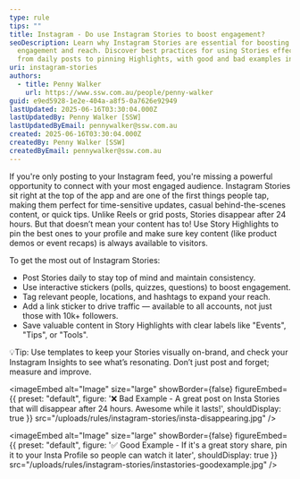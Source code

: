 ```yaml
---
type: rule
tips: ""
title: Instagram - Do use Instagram Stories to boost engagement?
seoDescription: Learn why Instagram Stories are essential for boosting
  engagement and reach. Discover best practices for using Stories effectively,
  from daily posts to pinning Highlights, with good and bad examples included
uri: instagram-stories
authors:
  - title: Penny Walker
    url: https://www.ssw.com.au/people/penny-walker
guid: e9ed5928-1e2e-404a-a8f5-0a7626e92949
lastUpdated: 2025-06-16T03:30:04.000Z
lastUpdatedBy: Penny Walker [SSW]
lastUpdatedByEmail: pennywalker@ssw.com.au
created: 2025-06-16T03:30:04.000Z
createdBy: Penny Walker [SSW]
createdByEmail: pennywalker@ssw.com.au
---
```

If you're only posting to your Instagram feed, you're missing a powerful opportunity to connect with your most engaged audience. Instagram Stories sit right at the top of the app and are one of the first things people tap, making them perfect for time-sensitive updates, casual behind-the-scenes content, or quick tips.
Unlike Reels or grid posts, Stories disappear after 24 hours. But that doesn’t mean your content has to! Use Story Highlights to pin the best ones to your profile and make sure key content (like product demos or event recaps) is always available to visitors.

To get the most out of Instagram Stories:

* Post Stories daily to stay top of mind and maintain consistency.
* Use interactive stickers (polls, quizzes, questions) to boost engagement.
* Tag relevant people, locations, and hashtags to expand your reach.
* Add a link sticker to drive traffic — available to all accounts, not just those with 10k+ followers.
* Save valuable content in Story Highlights with clear labels like "Events", "Tips", or "Tools".

💡Tip: Use templates to keep your Stories visually on-brand, and check your Instagram Insights to see what’s resonating. Don’t just post and forget; measure and improve.


<imageEmbed
  alt="Image"
  size="large"
  showBorder={false}
  figureEmbed={{
    preset: "default",
    figure: '❌ Bad Example - A great post on Insta Stories that will disappear after 24 hours. Awesome while it lasts!',
    shouldDisplay: true
  }}
  src="/uploads/rules/instagram-stories/insta-disappearing.jpg"
/>


<imageEmbed
  alt="Image"
  size="large"
  showBorder={false}
  figureEmbed={{
    preset: "default",
    figure: '✅ Good Example - If it\'s a great story share, pin it to your Insta Profile so people can watch it later',
    shouldDisplay: true
  }}
  src="/uploads/rules/instagram-stories/instastories-goodexample.jpg"
/>
